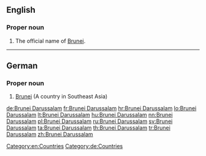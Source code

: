 ==English==
{{wikipedia}}
===Proper noun===
{{en-proper noun}}

# The official name of [[Brunei]].

[[Category:en:Countries]]

----

==German==

===Proper noun===
{{head|de|proper noun}}

# [[Brunei]] (A country in Southeast Asia)

[[Category:de:Countries]]

[[de:Brunei Darussalam]]
[[fr:Brunei Darussalam]]
[[hr:Brunei Darussalam]]
[[lo:Brunei Darussalam]]
[[lt:Brunei Darussalam]]
[[hu:Brunei Darussalam]]
[[nn:Brunei Darussalam]]
[[pl:Brunei Darussalam]]
[[ru:Brunei Darussalam]]
[[sv:Brunei Darussalam]]
[[ta:Brunei Darussalam]]
[[th:Brunei Darussalam]]
[[tr:Brunei Darussalam]]
[[zh:Brunei Darussalam]]